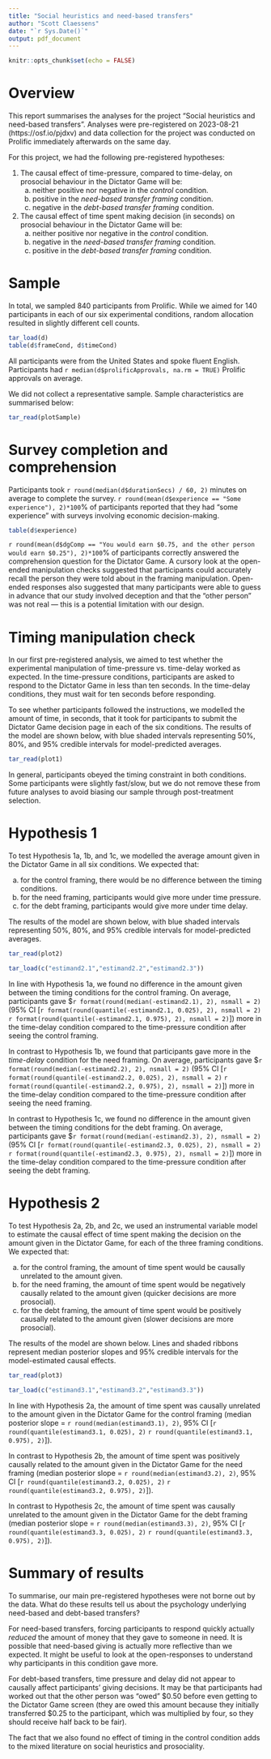 ```yaml
---
title: "Social heuristics and need-based transfers"
author: "Scott Claessens"
date: "`r Sys.Date()`"
output: pdf_document
---
```


```r
knitr::opts_chunk$set(echo = FALSE)
```

# Overview

This report summarises the analyses for the project "Social heuristics and need-based transfers". Analyses were pre-registered on 2023-08-21 (https://osf.io/pjdxv) and data collection for the project was conducted on Prolific immediately afterwards on the same day.

For this project, we had the following pre-registered hypotheses:

1. The causal effect of time-pressure, compared to time-delay, on prosocial behaviour in the Dictator Game will be:
    a. neither positive nor negative in the _control_ condition.
    b. positive in the _need-based transfer framing_ condition.
    c. negative in the _debt-based transfer framing_ condition.
2. The causal effect of time spent making decision (in seconds) on prosocial behaviour in the Dictator Game will be:
    a. neither positive nor negative in the _control_ condition.
    b. negative in the _need-based transfer framing_ condition.
    c. positive in the _debt-based transfer framing_ condition.
    
# Sample

In total, we sampled 840 participants from Prolific. While we aimed for 140 participants in each of our six experimental conditions, random allocation resulted in slightly different cell counts.

```r
tar_load(d)
table(d$frameCond, d$timeCond)
```

All participants were from the United States and spoke fluent English. Participants had `r median(d$prolificApprovals, na.rm = TRUE)` Prolific approvals on average.

We did not collect a representative sample. Sample characteristics are summarised below:

```r
tar_read(plotSample)
```

# Survey completion and comprehension

Participants took `r round(median(d$durationSecs) / 60, 2)` minutes on average to complete the survey. `r round(mean(d$experience == "Some experience"), 2)*100`% of participants reported that they had "some experience" with surveys involving economic decision-making.

```r
table(d$experience)
```
`r round(mean(d$dgComp == "You would earn $0.75, and the other person would earn $0.25"), 2)*100`% of participants correctly answered the comprehension question for the Dictator Game. A cursory look at the open-ended manipulation checks suggested that participants could accurately recall the person they were told about in the framing manipulation. Open-ended responses also suggested that many participants were able to guess in advance that our study involved deception and that the "other person" was not real --- this is a potential limitation with our design.

# Timing manipulation check

In our first pre-registered analysis, we aimed to test whether the experimental manipulation of time-pressure vs. time-delay worked as expected. In the time-pressure conditions, participants are asked to respond to the Dictator Game in less than ten seconds. In the time-delay conditions, they must wait for ten seconds before responding.

To see whether participants followed the instructions, we modelled the amount of time, in seconds, that it took for participants to submit the Dictator Game decision page in each of the six conditions. The results of the model are shown below, with blue shaded intervals representing 50%, 80%, and 95% credible intervals for model-predicted averages.

```r
tar_read(plot1)
```

In general, participants obeyed the timing constraint in both conditions. Some participants were slightly fast/slow, but we do not remove these from future analyses to avoid biasing our sample through post-treatment selection.

# Hypothesis 1

To test Hypothesis 1a, 1b, and 1c, we modelled the average amount given in the Dictator Game in all six conditions. We expected that:

a. for the control framing, there would be no difference between the timing conditions.
b. for the need framing, participants would give more under time pressure.
c. for the debt framing, participants would give more under time delay.

The results of the model are shown below, with blue shaded intervals representing 50%, 80%, and 95% credible intervals for model-predicted averages.

```r
tar_read(plot2)
```

```r
tar_load(c("estimand2.1","estimand2.2","estimand2.3"))
```

In line with Hypothesis 1a, we found no difference in the amount given between the timing conditions for the control framing. On average, participants gave $`r format(round(median(-estimand2.1), 2), nsmall = 2)` (95% CI [`r format(round(quantile(-estimand2.1, 0.025), 2), nsmall = 2)` `r format(round(quantile(-estimand2.1, 0.975), 2), nsmall = 2)`]) more in the time-delay condition compared to the time-pressure condition after seeing the control framing.

In contrast to Hypothesis 1b, we found that participants gave more in the _time-delay_ condition for the need framing. On average, participants gave $`r format(round(median(-estimand2.2), 2), nsmall = 2)` (95% CI [`r format(round(quantile(-estimand2.2, 0.025), 2), nsmall = 2)` `r format(round(quantile(-estimand2.2, 0.975), 2), nsmall = 2)`]) more in the time-delay condition compared to the time-pressure condition after seeing the need framing.

In contrast to Hypothesis 1c, we found no difference in the amount given between the timing conditions for the debt framing. On average, participants gave $`r format(round(median(-estimand2.3), 2), nsmall = 2)` (95% CI [`r format(round(quantile(-estimand2.3, 0.025), 2), nsmall = 2)` `r format(round(quantile(-estimand2.3, 0.975), 2), nsmall = 2)`]) more in the time-delay condition compared to the time-pressure condition after seeing the debt framing.

# Hypothesis 2

To test Hypothesis 2a, 2b, and 2c, we used an instrumental variable model to estimate the causal effect of time spent making the decision on the amount given in the Dictator Game, for each of the three framing conditions. We expected that:

a. for the control framing, the amount of time spent would be causally unrelated to the amount given.
b. for the need framing, the amount of time spent would be negatively causally related to the amount given (quicker decisions are more prosocial).
c. for the debt framing, the amount of time spent would be positively causally related to the amount given (slower decisions are more prosocial).

The results of the model are shown below. Lines and shaded ribbons represent median posterior slopes and 95% credible intervals for the model-estimated causal effects.

```r
tar_read(plot3)
```

```r
tar_load(c("estimand3.1","estimand3.2","estimand3.3"))
```

In line with Hypothesis 2a, the amount of time spent was causally unrelated to the amount given in the Dictator Game for the control framing (median posterior slope = `r round(median(estimand3.1), 2)`, 95% CI [`r round(quantile(estimand3.1, 0.025), 2)` `r round(quantile(estimand3.1, 0.975), 2)`]).

In contrast to Hypothesis 2b, the amount of time spent was positively causally related to the amount given in the Dictator Game for the need framing (median posterior slope = `r round(median(estimand3.2), 2)`, 95% CI [`r round(quantile(estimand3.2, 0.025), 2)` `r round(quantile(estimand3.2, 0.975), 2)`]).

In contrast to Hypothesis 2c, the amount of time spent was causally unrelated to the amount given in the Dictator Game for the debt framing (median posterior slope = `r round(median(estimand3.3), 2)`, 95% CI [`r round(quantile(estimand3.3, 0.025), 2)` `r round(quantile(estimand3.3, 0.975), 2)`]).

# Summary of results

To summarise, our main pre-registered hypotheses were not borne out by the data. What do these results tell us about the psychology underlying need-based and debt-based transfers?

For need-based transfers, forcing participants to respond quickly actually _reduced_ the amount of money that they gave to someone in need. It is possible that need-based giving is actually more reflective than we expected. It might be useful to look at the open-responses to understand why participants in this condition gave more.

For debt-based transfers, time pressure and delay did not appear to causally affect participants' giving decisions. It may be that participants had worked out that the other person was "owed" \$0.50 before even getting to the Dictator Game screen (they are owed this amount because they initially transferred \$0.25 to the participant, which was multiplied by four, so they should receive half back to be fair).

The fact that we also found no effect of timing in the control condition adds to the mixed literature on social heuristics and prosociality.
